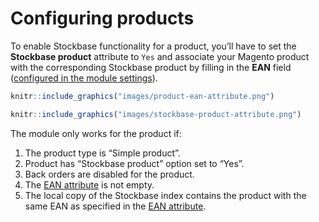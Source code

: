 
# Configuring products

To enable Stockbase functionality for a product, you'll have to set the **Stockbase product** attribute to `Yes` and 
associate your Magento product with the corresponding Stockbase product by filling in the **EAN** field ([configured in the module settings](#ean-field)). 

```{r echo = FALSE, out.width = "65%"}
knitr::include_graphics("images/product-ean-attribute.png")
```

```{r echo = FALSE, out.width = "65%"}
knitr::include_graphics("images/stockbase-product-attribute.png")
```

The module only works for the product if:

1. The product type is "Simple product".
2. Product has "Stockbase product" option set to "Yes".
3. Back orders are disabled for the product.
4. The [EAN attribute](#ean-field) is not empty.
5. The local copy of the Stockbase index contains the product with the same EAN as specified in the [EAN attribute](#ean-field).

